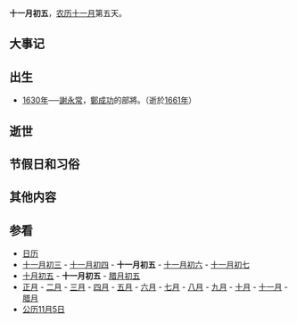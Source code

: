{{Lunar11Calendar}}
'''十一月初五'''，[[农历|农历]][[十一月_(农历)|十一月]]第五天。

==大事记==

==出生==
*[[1630年|1630年]]──[[謝永常|謝永常]]，[[鄭成功|鄭成功]]的部將。（逝於[[1661年|1661年]]）

==逝世==

==节假日和习俗==

==其他内容==

==参看==
*[[历史上的今天|日历]]
*[[十一月初三|十一月初三]] - [[十一月初四|十一月初四]] - '''十一月初五''' - [[十一月初六|十一月初六]] - [[十一月初七|十一月初七]]
*[[十月初五|十月初五]] - '''十一月初五''' - [[腊月初五|腊月初五]]
*[[正月|正月]] - [[二月_(农历)|二月]] - [[三月_(农历)|三月]] - [[四月_(农历)|四月]] - [[五月_(农历)|五月]] - [[六月_(农历)|六月]] - [[七月_(农历)|七月]] - [[八月_(农历)|八月]] - [[九月_(农历)|九月]] - [[十月_(农历)|十月]] - [[十一月_(农历)|十一月]] - [[腊月|腊月]]
*[[公历|公历]][[11月5日|11月5日]]